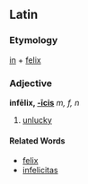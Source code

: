 ==Latin==
===Etymology===
[[in]] + [[felix]]
===Adjective===
'''infēlix, [[Wiktionary Appendix:Latin third declension|-īcis]]''' ''m, f, n''

#[[unlucky]]
====Related Words====
*[[felix]]
*[[infelicitas]]